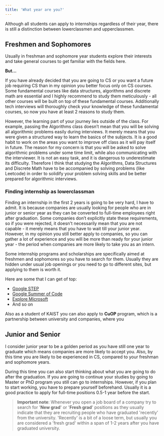 ```yaml
---
title: 'What year are you?'
---
```


Although all students can apply to internships regardless of their year, there is still a distinction between lowerclassmen and upperclassmen. 

## Freshmen and Sophomores

Usually in freshman and sophomore year students explore their interests and take general courses to get familiar with the fields here. 

**But…**

If you have already decided that you are going to CS or you want a future job requiring CS than in my opinion you better focus only on CS courses. Some fundamental courses like data structures, algorithms and discrete math are essential and I highly recommend to study them meticulously - all other courses will be built on top of these fundamental courses. Additionally tech interviews will thoroughly check your knowledge of these fundamental courses, so now you have at least 2 reasons to study them.

However, the learning part of your journey lies outside of the class. For example, passing the Algorithms class doesn’t mean that you will be solving all algorithmic problems easily during interviews. It merely means that you were given a structured way to learn the basics of the subjects. It is a good habit to work on the areas you want to improve off class as it will pay itself in future. The reason for my concern is that you will be asked to solve algorithmic problems under some time limit, while also communicating with the interviewer. It is not an easy task, and it is dangerous to underestimate its difficulty. Therefore I think that studying the Algorithms, Data Structures and Discrete Math have to be accompanied by solving problems (like Leetcode) in order to solidify your problem solving skills and be better prepared for algorithmic interviews. 

### Finding internship as lowerclassman

Finding an internship in the first 2 years is going to be very hard, I have to admit. It is because companies are usually looking for people who are in junior or senior year as they can be converted to full-time employees right after graduation. Some companies don’t explicitly state these requirements, so if you were rejected, it doesn't necessarily mean that you are not capable - it merely means that you have to wait till your junior year. However, in my opinion you still better apply to companies, so you can gather a lot of experience and you will be more than ready for your junior year - the period when companies are more likely to take you as an intern.

Some internship programs and scholarships are specifically aimed at freshmen and sophomores so you have to search for them. Usually they are hidden under usual job openings or you need to go to different sites, but applying to them is worth it. 

Here are some that I can get of top:

- [Google STEP](https://buildyourfuture.withgoogle.com/programs/step/)
- [Google Summer of Code](https://summerofcode.withgoogle.com/)
- [Explore Microsoft](https://careers.microsoft.com/us/en/job/650947/Internship-Opportunities-for-Students-Explore-Microsoft-Internship)
- And so on

Also as a student of KAIST you can also apply to **CuOP** program, which is a partnership between university and companies, where you 

## Junior and Senior

I consider junior year to be a golden period as you have still one year to graduate which means companies are more likely to accept you. Also, by this time you are likely to be experienced in CS, compared to your freshman and sophomore years. 

During this time you can also start thinking about what you are going to do after the graduation. If you are going to continue your studies by going to Master or PhD program you still can go to internships. However, if you plan to start working, you have to prepare yourself beforehand. Usually it is a good practice to apply for full-time positions 0.5-1 year before the start. 

> **Important note**: Whenever you open a job board of a company try to search for '**New grad**' or '**Fresh grad**' positions as they usually indicate that they are recruiting people who have graduated 'recently' from the university. 'Recently' is a bit of a loose term, but usually you are considered a 'fresh grad' within a span of 1-2 years after you have graduated university.
